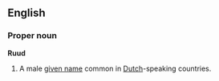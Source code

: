 ==English==
===Proper noun===
'''Ruud'''

#A male [[given name]] common in [[Dutch]]-speaking countries.